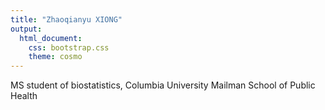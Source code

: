 ```yaml
---
title: "Zhaoqianyu XIONG"
output: 
  html_document:
    css: bootstrap.css
    theme: cosmo
---
```

MS student of biostatistics, Columbia University Mailman School of Public Health





